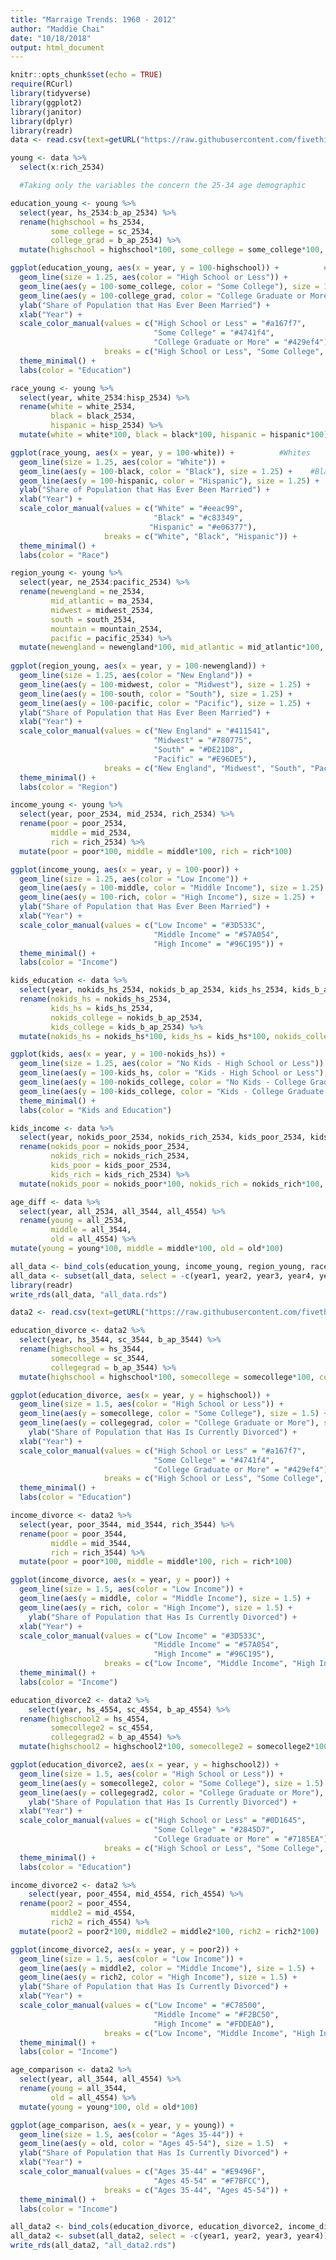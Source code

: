```yaml
---
title: "Marraige Trends: 1960 - 2012"
author: "Maddie Chai"
date: "10/18/2018"
output: html_document
---
```


```r
knitr::opts_chunk$set(echo = TRUE)
require(RCurl)
library(tidyverse)
library(ggplot2)
library(janitor)
library(dplyr)
library(readr)
data <- read.csv(text=getURL("https://raw.githubusercontent.com/fivethirtyeight/data/master/marriage/both_sexes.csv")) %>% clean_names()
```

```r
young <- data %>%
  select(x:rich_2534)

  #Taking only the variables the concern the 25-34 age demographic

education_young <- young %>%
  select(year, hs_2534:b_ap_2534) %>%
  rename(highschool = hs_2534,
         some_college = sc_2534,
         college_grad = b_ap_2534) %>%
  mutate(highschool = highschool*100, some_college = some_college*100, college_grad = college_grad*100) 

ggplot(education_young, aes(x = year, y = 100-highschool)) +          #High school or less
  geom_line(size = 1.25, aes(color = "High School or Less")) +
  geom_line(aes(y = 100-some_college, color = "Some College"), size = 1.25) +    #Some college
  geom_line(aes(y = 100-college_grad, color = "College Graduate or More"), size = 1.25) +    #College grad or more
  ylab("Share of Population that Has Ever Been Married") +
  xlab("Year") +
  scale_color_manual(values = c("High School or Less" = "#a167f7", 
                                "Some College" = "#4741f4", 
                                "College Graduate or More" = "#429ef4"),
                     breaks = c("High School or Less", "Some College", "College Graduate or More")) +
  theme_minimal() +
  labs(color = "Education") 
```

```r
race_young <- young %>%
  select(year, white_2534:hisp_2534) %>%
  rename(white = white_2534,
         black = black_2534,
         hispanic = hisp_2534) %>%
  mutate(white = white*100, black = black*100, hispanic = hispanic*100)

ggplot(race_young, aes(x = year, y = 100-white)) +          #Whites
  geom_line(size = 1.25, aes(color = "White")) +
  geom_line(aes(y = 100-black, color = "Black"), size = 1.25) +    #Blacks
  geom_line(aes(y = 100-hispanic, color = "Hispanic"), size = 1.25) +    #Hispanics
  ylab("Share of Population that Has Ever Been Married") +
  xlab("Year") +
  scale_color_manual(values = c("White" = "#eeac99", 
                                "Black" = "#c83349", 
                               "Hispanic" = "#e06377"),
                     breaks = c("White", "Black", "Hispanic")) +
  theme_minimal() +
  labs(color = "Race")
```

```r
region_young <- young %>%
  select(year, ne_2534:pacific_2534) %>%
  rename(newengland = ne_2534,
         mid_atlantic = ma_2534,
         midwest = midwest_2534,
         south = south_2534,
         mountain = mountain_2534,
         pacific = pacific_2534) %>%
  mutate(newengland = newengland*100, mid_atlantic = mid_atlantic*100, midwest = midwest*100, south = south*100, mountain = mountain*100, pacific=pacific*100)
         
ggplot(region_young, aes(x = year, y = 100-newengland)) +          
  geom_line(size = 1.25, aes(color = "New England")) +
  geom_line(aes(y = 100-midwest, color = "Midwest"), size = 1.25) +   
  geom_line(aes(y = 100-south, color = "South"), size = 1.25) + 
  geom_line(aes(y = 100-pacific, color = "Pacific"), size = 1.25) + 
  ylab("Share of Population that Has Ever Been Married") +
  xlab("Year") +
  scale_color_manual(values = c("New England" = "#411541", 
                                "Midwest" = "#780775", 
                                "South" = "#DE21D8",
                                "Pacific" = "#E96DE5"),
                     breaks = c("New England", "Midwest", "South", "Pacific")) +
  theme_minimal() +
  labs(color = "Region")
```

```r
income_young <- young %>%
  select(year, poor_2534, mid_2534, rich_2534) %>%
  rename(poor = poor_2534,
         middle = mid_2534,
         rich = rich_2534) %>%
  mutate(poor = poor*100, middle = middle*100, rich = rich*100)

ggplot(income_young, aes(x = year, y = 100-poor)) +
  geom_line(size = 1.25, aes(color = "Low Income")) +
  geom_line(aes(y = 100-middle, color = "Middle Income"), size = 1.25) +
  geom_line(aes(y = 100-rich, color = "High Income"), size = 1.25) +
  ylab("Share of Population that Has Ever Been Married") +
  xlab("Year") +
  scale_color_manual(values = c("Low Income" = "#3D533C",
                                "Middle Income" = "#57A054",
                                "High Income" = "#96C195")) +
  theme_minimal() +
  labs(color = "Income")
```

```r
kids_education <- data %>%
  select(year, nokids_hs_2534, nokids_b_ap_2534, kids_hs_2534, kids_b_ap_2534) %>%
  rename(nokids_hs = nokids_hs_2534,
         kids_hs = kids_hs_2534,
         nokids_college = nokids_b_ap_2534,
         kids_college = kids_b_ap_2534) %>%
  mutate(nokids_hs = nokids_hs*100, kids_hs = kids_hs*100, nokids_college = nokids_college*100, kids_college = kids_college*100)

ggplot(kids, aes(x = year, y = 100-nokids_hs)) + 
  geom_line(size = 1.25, aes(color = "No Kids - High School or Less")) +
  geom_line(aes(y = 100-kids_hs, color = "Kids - High School or Less"), size = 1.25) +
  geom_line(aes(y = 100-nokids_college, color = "No Kids - College Graduate or More"), size = 1.25) +
  geom_line(aes(y = 100-kids_college, color = "Kids - College Graduate or More"), size = 1.25) +
  theme_minimal() +
  labs(color = "Kids and Education")
```

```r
kids_income <- data %>%
  select(year, nokids_poor_2534, nokids_rich_2534, kids_poor_2534, kids_rich_2534) %>%
  rename(nokids_poor = nokids_poor_2534,
         nokids_rich = nokids_rich_2534,
         kids_poor = kids_poor_2534,
         kids_rich = kids_rich_2534) %>%
  mutate(nokids_poor = nokids_poor*100, nokids_rich = nokids_rich*100, kids_poor = kids_poor*100, kids_rich = kids_rich*100)
```

```r
age_diff <- data %>%
  select(year, all_2534, all_3544, all_4554) %>%
  rename(young = all_2534,
         middle = all_3544,
         old = all_4554) %>%
mutate(young = young*100, middle = middle*100, old = old*100)
```


```r
all_data <- bind_cols(education_young, income_young, region_young, race_young, kids_income, kids_education, age_diff)
all_data <- subset(all_data, select = -c(year1, year2, year3, year4, year5, year6))
library(readr)
write_rds(all_data, "all_data.rds")
```

```r
data2 <- read.csv(text=getURL("https://raw.githubusercontent.com/fivethirtyeight/data/master/marriage/divorce.csv")) %>% clean_names()
```

```r
education_divorce <- data2 %>%
  select(year, hs_3544, sc_3544, b_ap_3544) %>%
  rename(highschool = hs_3544,
         somecollege = sc_3544,
         collegegrad = b_ap_3544) %>%
  mutate(highschool = highschool*100, somecollege = somecollege*100, collegegrad = collegegrad*100)

ggplot(education_divorce, aes(x = year, y = highschool)) +
  geom_line(size = 1.5, aes(color = "High School or Less")) +
  geom_line(aes(y = somecollege, color = "Some College"), size = 1.5) +
  geom_line(aes(y = collegegrad, color = "College Graduate or More"), size = 1.5) +
    ylab("Share of Population that Has Is Currently Divorced") +
  xlab("Year") +
  scale_color_manual(values = c("High School or Less" = "#a167f7", 
                                "Some College" = "#4741f4", 
                                "College Graduate or More" = "#429ef4"),
                     breaks = c("High School or Less", "Some College", "College Graduate or More")) +
  theme_minimal() +
  labs(color = "Education")
```

```r
income_divorce <- data2 %>%
  select(year, poor_3544, mid_3544, rich_3544) %>%
  rename(poor = poor_3544,
         middle = mid_3544,
         rich = rich_3544) %>%
  mutate(poor = poor*100, middle = middle*100, rich = rich*100)

ggplot(income_divorce, aes(x = year, y = poor)) +
  geom_line(size = 1.5, aes(color = "Low Income")) +
  geom_line(aes(y = middle, color = "Middle Income"), size = 1.5) +
  geom_line(aes(y = rich, color = "High Income"), size = 1.5) +
    ylab("Share of Population that Has Is Currently Divorced") +
  xlab("Year") +
  scale_color_manual(values = c("Low Income" = "#3D533C",
                                "Middle Income" = "#57A054",
                                "High Income" = "#96C195"),
                     breaks = c("Low Income", "Middle Income", "High Income")) +
  theme_minimal() +
  labs(color = "Income")
```

```r
education_divorce2 <- data2 %>%
    select(year, hs_4554, sc_4554, b_ap_4554) %>%
  rename(highschool2 = hs_4554,
         somecollege2 = sc_4554,
         collegegrad2 = b_ap_4554) %>%
  mutate(highschool2 = highschool2*100, somecollege2 = somecollege2*100, collegegrad2 = collegegrad2*100)

ggplot(education_divorce2, aes(x = year, y = highschool2)) +
  geom_line(size = 1.5, aes(color = "High School or Less")) +
  geom_line(aes(y = somecollege2, color = "Some College"), size = 1.5) +
  geom_line(aes(y = collegegrad2, color = "College Graduate or More"), size = 1.5) +
    ylab("Share of Population that Has Is Currently Divorced") +
  xlab("Year") +
  scale_color_manual(values = c("High School or Less" = "#0D1645", 
                                "Some College" = "#2845D7", 
                                "College Graduate or More" = "#7185EA"),
                     breaks = c("High School or Less", "Some College", "College Graduate or More")) +
  theme_minimal() +
  labs(color = "Education")
```

```r
income_divorce2 <- data2 %>%
    select(year, poor_4554, mid_4554, rich_4554) %>%
  rename(poor2 = poor_4554,
         middle2 = mid_4554,
         rich2 = rich_4554) %>%
  mutate(poor2 = poor2*100, middle2 = middle2*100, rich2 = rich2*100)

ggplot(income_divorce2, aes(x = year, y = poor2)) +
  geom_line(size = 1.5, aes(color = "Low Income")) +
  geom_line(aes(y = middle2, color = "Middle Income"), size = 1.5) +
  geom_line(aes(y = rich2, color = "High Income"), size = 1.5) +
  ylab("Share of Population that Has Is Currently Divorced") +
  xlab("Year") +
  scale_color_manual(values = c("Low Income" = "#C78500",
                                "Middle Income" = "#F2BC50",
                                "High Income" = "#FDDEA0"),
                     breaks = c("Low Income", "Middle Income", "High Income")) +
  theme_minimal() +
  labs(color = "Income")
```

```r
age_comparison <- data2 %>%
  select(year, all_3544, all_4554) %>%
  rename(young = all_3544,
         old = all_4554) %>%
  mutate(young = young*100, old = old*100) 

ggplot(age_comparison, aes(x = year, y = young)) +
  geom_line(size = 1.5, aes(color = "Ages 35-44")) +
  geom_line(aes(y = old, color = "Ages 45-54"), size = 1.5)  +
  ylab("Share of Population that Has Is Currently Divorced") +
  xlab("Year") +
  scale_color_manual(values = c("Ages 35-44" = "#E9496F",
                                "Ages 45-54" = "#F7BFCC"),
                     breaks = c("Ages 35-44", "Ages 45-54")) +
  theme_minimal() +
  labs(color = "Income")
```

```r
all_data2 <- bind_cols(education_divorce, education_divorce2, income_divorce, income_divorce2, age_comparison) 
all_data2 <- subset(all_data2, select = -c(year1, year2, year3, year4))
write_rds(all_data2, "all_data2.rds")
```

